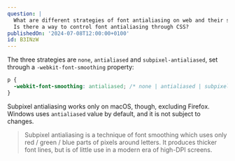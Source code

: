 ```yaml
---
question: |
  What are different strategies of font antialiasing on web and their support status?
  Is there a way to control font antialiasing through CSS?
publishedOn: '2024-07-08T12:00:00+0100'
id: B3INzW
---
```


The three strategies are `none`, `antialiased` and `subpixel-antialiased`, set through a `-webkit-font-smoothing` property:

```css
p {
  -webkit-font-smoothing: antialiased; /* none | antialiased | subpixel-antialiased (default) */
}
```

Subpixel antialiasing works only on macOS, though, excluding Firefox. Windows uses `antialiased` value by default, and it is not subject to changes.

> Subpixel antialiasing is a technique of font smoothing which uses only red / green / blue parts of pixels around letters. It produces thicker font lines, but is of little use in a modern era of high-DPI screens.
